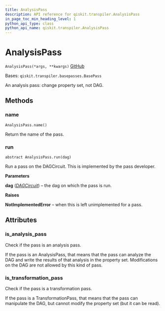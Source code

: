 ```yaml
---
title: AnalysisPass
description: API reference for qiskit.transpiler.AnalysisPass
in_page_toc_min_heading_level: 1
python_api_type: class
python_api_name: qiskit.transpiler.AnalysisPass
---
```


# AnalysisPass

<span id="qiskit.transpiler.AnalysisPass" />

`AnalysisPass(*args, **kwargs)` [GitHub](https://github.com/qiskit/qiskit/tree/stable/0.20/qiskit/transpiler/basepasses.py "view source code")

Bases: `qiskit.transpiler.basepasses.BasePass`

An analysis pass: change property set, not DAG.

## Methods

### name

<span id="qiskit.transpiler.AnalysisPass.name" />

`AnalysisPass.name()`

Return the name of the pass.

### run

<span id="qiskit.transpiler.AnalysisPass.run" />

`abstract AnalysisPass.run(dag)`

Run a pass on the DAGCircuit. This is implemented by the pass developer.

**Parameters**

**dag** ([*DAGCircuit*](qiskit.dagcircuit.DAGCircuit "qiskit.dagcircuit.DAGCircuit")) – the dag on which the pass is run.

**Raises**

**NotImplementedError** – when this is left unimplemented for a pass.

## Attributes

<span id="qiskit.transpiler.AnalysisPass.is_analysis_pass" />

### is\_analysis\_pass

Check if the pass is an analysis pass.

If the pass is an AnalysisPass, that means that the pass can analyze the DAG and write the results of that analysis in the property set. Modifications on the DAG are not allowed by this kind of pass.

<span id="qiskit.transpiler.AnalysisPass.is_transformation_pass" />

### is\_transformation\_pass

Check if the pass is a transformation pass.

If the pass is a TransformationPass, that means that the pass can manipulate the DAG, but cannot modify the property set (but it can be read).

